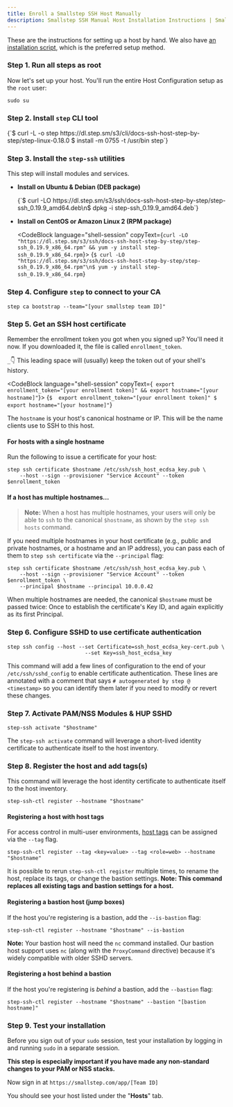 ```yaml
---
title: Enroll a Smallstep SSH Host Manually
description: Smallstep SSH Manual Host Installation Instructions | Smallstep Documentation
---
```



These are the instructions for setting up a host by hand.
We also have [an installation script](/docs/ssh/hosts),
which is the preferred setup method.

### Step 1. Run all steps as root

Now let's set up your host. You'll run the entire Host Configuration setup as the `root` user:

```shell
sudo su
```

### Step 2. Install `step` CLI tool

<CodeBlock language="shell-session" copyText="curl -L -o step https://dl.step.sm/s3/cli/docs-ssh-host-step-by-step/step-linux-0.18.0 && install -m 0755 -t /usr/bin step">
{`$ curl -L -o step https://dl.step.sm/s3/cli/docs-ssh-host-step-by-step/step-linux-0.18.0
$ install -m 0755 -t /usr/bin step`}
</CodeBlock>

### Step 3. Install the `step-ssh` utilities

This step will install modules and services.

* **Install on Ubuntu & Debian (DEB package)**

  <CodeBlock language="shell-session" copyText="curl -LO https://dl.step.sm/s3/ssh/docs-ssh-host-step-by-step/step-ssh_0.19.9_amd64.deb && dpkg -i step-ssh_0.19.9_amd64.deb">
  {`$ curl -LO https://dl.step.sm/s3/ssh/docs-ssh-host-step-by-step/step-ssh_0.19.9_amd64.deb\n$ dpkg -i step-ssh_0.19.9_amd64.deb`}
  </CodeBlock>

* **Install on CentOS or Amazon Linux 2 (RPM package)**

  <CodeBlock language="shell-session" copyText={`curl -LO "https://dl.step.sm/s3/ssh/docs-ssh-host-step-by-step/step-ssh_0.19.9_x86_64.rpm" && yum -y install step-ssh_0.19.9_x86_64.rpm`}>
  {`$ curl -LO "https://dl.step.sm/s3/ssh/docs-ssh-host-step-by-step/step-ssh_0.19.9_x86_64.rpm"\n$ yum -y install step-ssh_0.19.9_x86_64.rpm`}
  </CodeBlock>

### Step 4. Configure `step` to connect to your CA

```shell
step ca bootstrap --team="[your smallstep team ID]"
```

### Step 5. Get an SSH host certificate

Remember the enrollment token you got when you signed up? You'll need it now. If you downloaded it, the file is called `enrollment_token`.

`_`👇 This leading space will (usually) keep the token out of your shell's history.

<CodeBlock language="shell-session" copyText={` export enrollment_token="[your enrollment token]" && export hostname="[your hostname]"`}>
{`$  export enrollment_token="[your enrollment token]"
$ export hostname="[your hostname]"`}
</CodeBlock>

The `hostname` is your host's canonical hostname or IP. This will be the name clients use to SSH to this host.

#### For hosts with a single hostname

Run the following to issue a certificate for your host:

```shell
step ssh certificate $hostname /etc/ssh/ssh_host_ecdsa_key.pub \
    --host --sign --provisioner "Service Account" --token $enrollment_token
```

#### If a host has multiple hostnames...

> **Note:** When a host has multiple hostnames, your users will only be able to `ssh` to the canonical `$hostname`, as shown by the `step ssh hosts` command.

If you need multiple hostnames in your host certificate (e.g., public and private hostnames, or a hostname and an IP address), you can pass each of them to `step ssh certificate` via the `--principal` flag:

```shell
step ssh certificate $hostname /etc/ssh/ssh_host_ecdsa_key.pub \
    --host --sign --provisioner "Service Account" --token $enrollment_token \
    --principal $hostname --principal 10.0.0.42
```

When multiple hostnames are needed, the canonical `$hostname` must be passed twice: Once to establish the certificate's Key ID, and again explicitly as its first Principal.

### Step 6. Configure SSHD to use certificate authentication

```shell
step ssh config --host --set Certificate=ssh_host_ecdsa_key-cert.pub \
                         --set Key=ssh_host_ecdsa_key
```

This command will add a few lines of configuration to the end of your `/etc/ssh/sshd_config` to enable certificate authentication. These lines are annotated with a comment that says `# autogenerated by step @ <timestamp>` so you can identify them later if you need to modify or revert these changes.

### Step 7. Activate PAM/NSS Modules & HUP SSHD

```shell
step-ssh activate "$hostname"
```

The `step-ssh activate` command will leverage a short-lived identity certificate to authenticate itself to the host inventory.

### Step 8. Register the host and add tags(s)

This command will leverage the host identity certificate to authenticate itself to the host inventory.

```shell
step-ssh-ctl register --hostname "$hostname"
```

#### Registering a host with host tags

For access control in multi-user environments, [host tags](#step-0-understanding-host-tags) can be assigned via the `--tag` flag.

```shell
step-ssh-ctl register --tag <key=value> --tag <role=web> --hostname "$hostname"
```

It is possible to rerun `step-ssh-ctl register` multiple times, to rename the host, replace its tags, or change the bastion settings. **Note: This command replaces all existing tags and bastion settings for a host.**

#### Registering a bastion host (jump boxes)

If the host you're registering is a bastion, add the `--is-bastion` flag:

```shell
step-ssh-ctl register --hostname "$hostname" --is-bastion
```

**Note:** Your bastion host will need the `nc` command installed. Our bastion host support uses `nc` (along with the `ProxyCommand` directive) because it's widely compatible with older SSHD servers.

#### Registering a host behind a bastion

If the host you're registering is _behind_ a bastion, add the `--bastion` flag:

```shell
step-ssh-ctl register --hostname "$hostname" --bastion "[bastion hostname]"
```

### Step 9. Test your installation

Before you sign out of your `sudo` session, test your installation by logging in and running `sudo` in a separate session.

**This step is especially important if you have made any non-standard changes to your PAM or NSS stacks.**

Now sign in at `https://smallstep.com/app/[Team ID]`

You should see your host listed under the "**Hosts**" tab.
